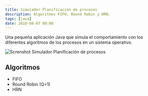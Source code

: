 ```yaml
---
title: Simulador Planificación de procesos
description: Algoritmos FIFO, Round Robin y HRN.
tags: [java]
date: 2010-08-07 08:00
---
```

Una pequeña aplicación Java que simula el comportamiento con los diferentes algoritmos de los procesos en un sistema operativo.

![Screnshot Simulador Planificación de procesos](https://cloud.githubusercontent.com/assets/1444991/21087290/f79558c2-bffa-11e6-98c6-a9dbf4e26840.png)

## Algoritmos

* FIFO
* Round Robin (Q=1)
* HRN

<GitHub repo="ProcessSimulatorJava"/>

